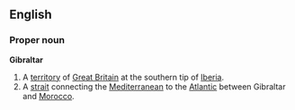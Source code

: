 ==English==
===Proper noun===
'''Gibraltar'''
#A [[territory]] of [[Great Britain]] at the southern tip of [[Iberia]].
#A [[strait]] connecting the [[Mediterranean]] to the [[Atlantic]] between Gibraltar and [[Morocco]].